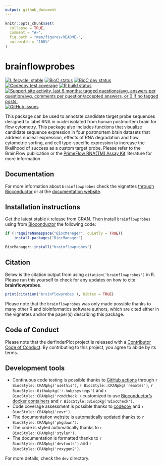 ```yaml
---
output: github_document
---
```


<!-- README.md is generated from README.Rmd. Please edit that file -->

```r
knitr::opts_chunk$set(
  collapse = TRUE,
  comment = "#>",
  fig.path = "man/figures/README-",
  out.width = "100%"
)
```

# brainflowprobes

<!-- badges: start -->
[![Lifecycle: stable](https://img.shields.io/badge/lifecycle-stable-brightgreen.svg)](https://www.tidyverse.org/lifecycle/#stable)
[![BioC status](http://www.bioconductor.org/shields/build/release/bioc/brainflowprobes.svg)](https://bioconductor.org/checkResults/release/bioc-LATEST/brainflowprobes)
[![BioC dev status](http://www.bioconductor.org/shields/build/devel/bioc/brainflowprobes.svg)](https://bioconductor.org/checkResults/devel/bioc-LATEST/brainflowprobes)
[![Codecov test coverage](https://codecov.io/gh/LieberInstitute/brainflowprobes/branch/master/graph/badge.svg)](https://codecov.io/gh/LieberInstitute/brainflowprobes?branch=master)
[![R build status](https://github.com/LieberInstitute/brainflowprobes/workflows/R-CMD-check-bioc/badge.svg)](https://github.com/LieberInstitute/brainflowprobes/actions)
[![Support site activity, last 6 months: tagged questions/avg. answers per question/avg. comments per question/accepted answers, or 0 if no tagged posts.](http://www.bioconductor.org/shields/posts/brainflowprobes.svg)](https://support.bioconductor.org/t/brainflowprobes/)
[![GitHub issues](https://img.shields.io/github/issues/LieberInstitute/brainflowprobes)](https://github.com/LieberInstitute/brainflowprobes/issues)
<!-- badges: end -->

This package can be used to annotate candidate target probe sequences designed to label RNA in nuclei isolated from human postmortem brain for flow cytometry. This package also includes functions that visualize candidate sequence expression in four postmortem brain datasets that address nuclear expression, effects of RNA degradation and flow cytometric sorting, and cell type-specific expression to increase the likelihood of success as a custom target probe. Please refer to the BrainFlow publication or the [PrimeFlow RNA(TM) Assay Kit](https://www.thermofisher.com/order/catalog/product/88-18005-204) literature for more information.

## Documentation

For more information about `brainflowprobes` check the vignettes [through Bioconductor](http://bioconductor.org/packages/brainflowprobes) or at the [documentation website](http://lieberinstitute.github.io/brainflowprobes).

## Installation instructions

Get the latest stable `R` release from [CRAN](http://cran.r-project.org/). Then install `brainflowprobes` using from [Bioconductor](http://bioconductor.org/) the following code:

```r
if (!requireNamespace("BiocManager", quietly = TRUE))
    install.packages("BiocManager")

BiocManager::install("brainflowprobes")
```

## Citation

Below is the citation output from using `citation('brainflowprobes')` in R. Please 
run this yourself to check for any updates on how to cite __brainflowprobes__.

```r
print(citation('brainflowprobes'), bibtex = TRUE)
```

Please note that the `brainflowprobes` was only made possible thanks to many other R and bioinformatics software authors, which are cited either in the vignettes and/or the paper(s) describing this package.

## Code of Conduct
  
Please note that the derfinderPlot project is released with a [Contributor Code of Conduct](https://contributor-covenant.org/version/2/0/CODE_OF_CONDUCT.html). By contributing to this project, you agree to abide by its terms.

## Development tools

* Continuous code testing is possible thanks to [GitHub actions](https://www.tidyverse.org/blog/2020/04/usethis-1-6-0/)  through `r BiocStyle::CRANpkg('usethis')`, `r BiocStyle::CRANpkg('remotes')`, `r BiocStyle::Githubpkg('r-hub/sysreqs')` and `r BiocStyle::CRANpkg('rcmdcheck')` customized to use [Bioconductor's docker containers](https://www.bioconductor.org/help/docker/) and `r BiocStyle::Biocpkg('BiocCheck')`.
* Code coverage assessment is possible thanks to [codecov](https://codecov.io/gh) and `r BiocStyle::CRANpkg('covr')`.
* The [documentation website](http://lieberinstitute.github.io/brainflowprobes) is automatically updated thanks to `r BiocStyle::CRANpkg('pkgdown')`.
* The code is styled automatically thanks to `r BiocStyle::CRANpkg('styler')`.
* The documentation is formatted thanks to `r BiocStyle::CRANpkg('devtools')` and `r BiocStyle::CRANpkg('roxygen2')`.

For more details, check the `dev` directory.
